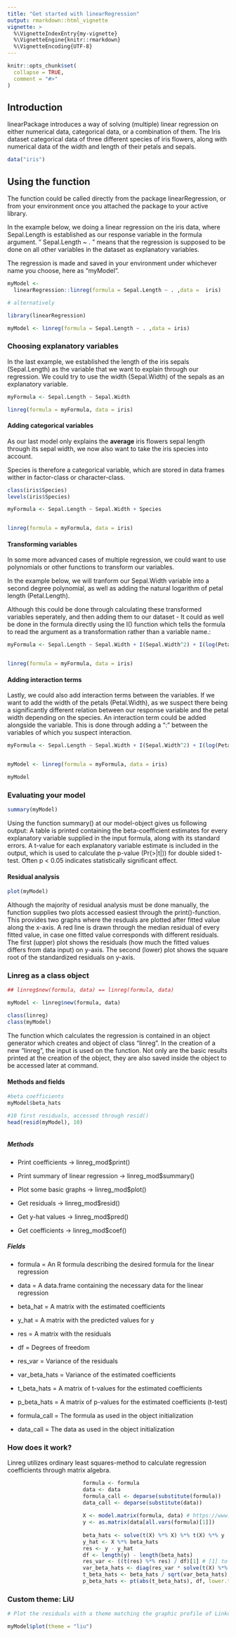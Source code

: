 ```yaml
---
title: "Get started with linearRegression"
output: rmarkdown::html_vignette
vignette: >
  %\VignetteIndexEntry{my-vignette}
  %\VignetteEngine{knitr::rmarkdown}
  %\VignetteEncoding{UTF-8}
---
```


```r
knitr::opts_chunk$set(
  collapse = TRUE,
  comment = "#>"
)
```

## Introduction

linearPackage introduces a way of solving (multiple) linear regression on either numerical data, categorical data, or a combination of them. The Iris dataset categorical data of three different species of iris flowers, along with numerical data of the width and length of their petals and sepals.

```r

data("iris")
```

## Using the function

The function could be called directly from the package linearRegression, or from your environment once you attached the package to your active library.

In the example below, we doing a linear regression on the iris data, where Sepal.Length is established as our response variable in the formula argument. " Sepal.Length \~ . " means that the regression is supposed to be done on all other variables in the dataset as explanatory variables.

The regression is made and saved in your environment under whichever name you choose, here as "myModel".

```r

myModel <- 
  linearRegression::linreg(formula = Sepal.Length ~ . ,data =  iris)

# alternatively

library(linearRegression)

myModel <- linreg(formula = Sepal.Length ~ . ,data = iris)
```

### Choosing explanatory variables

In the last example, we established the length of the iris sepals (Sepal.Length) as the variable that we want to explain through our regression. We could try to use the width (Sepal.Width) of the sepals as an explanatory variable.

```r

myFormula <- Sepal.Length ~ Sepal.Width

linreg(formula = myFormula, data = iris)
```

#### Adding categorical variables

As our last model only explains the **average** iris flowers sepal length through its sepal width, we now also want to take the iris species into account.

Species is therefore a categorical variable, which are stored in data frames wither in factor-class or character-class.

```r

class(iris$Species)
levels(iris$Species)

myFormula <- Sepal.Length ~ Sepal.Width + Species


linreg(formula = myFormula, data = iris)

```

#### Transforming variables

In some more advanced cases of multiple regression, we could want to use polynomials or other functions to transform our variables.

In the example below, we will tranform our Sepal.Width variable into a second degree polynomial, as well as adding the natural logarithm of petal length (Petal.Length).

Although this could be done through calculating these transformed variables seperately, and then adding them to our dataset - It could as well be done in the formula directly using the I() function which tells the formula to read the argument as a transformation rather than a variable name.:

```r


myFormula <- Sepal.Length ~ Sepal.Width + I(Sepal.Width^2) + I(log(Petal.Width)) + Species


linreg(formula = myFormula, data = iris)

```

#### Adding interaction terms

Lastly, we could also add interaction terms between the variables. If we want to add the width of the petals (Petal.Width), as we suspect there being a significantly different relation between our response variable and the petal width depending on the species. An interaction term could be added alongside the variable. This is done through adding a ":" between the variables of which you suspect interaction.

```r


myFormula <- Sepal.Length ~ Sepal.Width + I(Sepal.Width^2) + I(log(Petal.Width)) + Petal.Width + Species + Petal.Width:Species


myModel <- linreg(formula = myFormula, data = iris)

myModel
```

### Evaluating your model

```r
summary(myModel)

```

Using the function summary() at our model-object gives us following output: A table is printed containing the beta-coefficient estimates for every explanatory variable supplied in the input formula, along with its standard errors. A t-value for each explanatory variable estimate is included in the output, which is used to calculate the p-value (Pr(\>\|t\|)) for double sided t-test. Often p \< 0.05 indicates statistically significant effect.

#### Residual analysis

```r
plot(myModel)

```

Although the majority of residual analysis must be done manually, the function supplies two plots accessed easiest through the print()-function. This provides two graphs where the resduals are plotted after fitted value along the x-axis. A red line is drawn through the median residual of every fitted value, in case one fitted value corresponds with different residuals. The first (upper) plot shows the residuals (how much the fitted values differs from data input) on y-axis. The second (lower) plot shows the square root of the standardized residuals on y-axis.

### Linreg as a class object

```r
## linreg$new(formula, data) == linreg(formula, data)

myModel <- linreg$new(formula, data)

class(linreg)
class(myModel)
```

The function which calculates the regression is contained in an object generator which creates and object of class "linreg". In the creation of a new "linreg", the input is used on the function. Not only are the basic results printed at the creation of the object, they are also saved inside the object to be accessed later at command.

#### Methods and fields

```r

#beta coefficients
myModel$beta_hats

#10 first residuals, accessed through resid()
head(resid(myModel), 10)



```

##### Methods

-   Print coefficients -\> linreg_mod\$print()

-   Print summary of linear regression -\> linreg_mod\$summary()

-   Plot some basic graphs -\> linreg_mod\$plot()

-   Get residuals -\> linreg_mod\$resid()

-   Get y-hat values -\> linreg_mod\$pred()

-   Get coefficients -\> linreg_mod\$coef()

##### Fields

-   formula = An R formula describing the desired formula for the linear regression

-   data = A data.frame containing the necessary data for the linear regression

-   beta_hat = A matrix with the estimated coefficients

-   y_hat = A matrix with the predicted values for y

-   res = A matrix with the residuals

-   df = Degrees of freedom

-   res_var = Variance of the residuals

-   var_beta_hats = Variance of the estimated coefficients

-   t_beta_hats = A matrix of t-values for the estimated coefficients

-   p_beta_hats = A matrix of p-values for the estimated coefficients (t-test)

-   formula_call = The formula as used in the object initialization

-   data_call = The data as used in the object initialization

### How does it work?

Linreg utilizes ordinary least squares-method to calculate regression coefficients through matrix algebra.

```r
                        formula <- formula
                        data <- data
                        formula_call <- deparse(substitute(formula))
                        data_call <- deparse(substitute(data))
                        
                        X <- model.matrix(formula, data) # https://www.rdocumentation.org/packages/stats/versions/3.6.2/topics/model.matrix
                        y <- as.matrix(data[all.vars(formula)[1]])
                        
                        beta_hats <- solve(t(X) %*% X) %*% t(X) %*% y
                        y_hat <- X %*% beta_hats
                        res <- y - y_hat
                        df <- length(y) - length(beta_hats)
                        res_var <- ((t(res) %*% res) / df)[1] # [1] to access the value
                        var_beta_hats <- diag(res_var * solve(t(X) %*% X))
                        t_beta_hats <- beta_hats / sqrt(var_beta_hats)
                        p_beta_hats <- pt(abs(t_beta_hats), df, lower.tail=FALSE)*2 # x2 for two-tailed p-values
```

### Custom theme: LiU

```r
# Plot the residuals with a theme matching the graphic profile of Linköpings University!

myModel$plot(theme = "liu")
```
